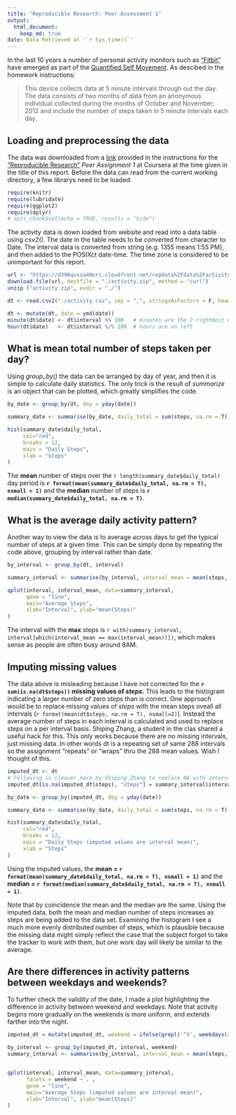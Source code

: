 ```yaml
---
title: "Reproducible Research: Peer Assessment 1"  
output:  
  html_document:  
    keep_md: true  
date: Data Retrieved at '`r Sys.time()`'
---
```

In the last 10 years a number of personal activity monitors such as ["Fitbit"](https://en.wikipedia.org/wiki/Fitbit) have emerged as part of the [Quantified Self Movement](https://en.wikipedia.org/wiki/Quantified_Self). As descibed in the homework instructions:

> This device collects data at 5 minute intervals through out the day. The data consists of two months of data from an anonymous individual collected during the months of October and November, 2012 and include the number of steps taken in 5 minute intervals each day.

## Loading and preprocessing the data

The data was downloaded from a [link](https://d396qusza40orc.cloudfront.net/repdata%2Fdata%2Factivity.zip) provided in the instructions for the ["Reproducible Research"](https://www.coursera.org/course/repdata) *Peer Assignment 1* at Coursera at the time given in the title of this report. Before the data can read from the current working directory, a few librarys need to be loaded.

```r
require(knitr)
require(lubridate)
require(ggplot2)
require(dplyr)
# opts_chunk$set(echo = TRUE, results = "hide")
```
The activity data is down loaded from website and read into a data table using *csv2()*. The date in the table needs to be converted from character to Date. The interval data is converted from string (e.g. 1355 means 1:55 PM), and then added to the POSIXct date-time. The time zone is considered to be unimportant for this report.

```r

url <- "https://d396qusza40orc.cloudfront.net/repdata%2Fdata%2Factivity.zip"
download.file(url, destfile = "./activity.zip", method = "curl")
unzip ("activity.zip", exdir = "./")

dt <- read.csv2("./activity.csv", sep = ",", stringsAsFactors = F, header = T)  

dt <- mutate(dt, date = ymd(date))
minute(dt$date) <- dt$interval %% 100   # minutes are the 2 rightmost digits
hour(dt$date)   <- dt$interval %/% 100  # hours are on left

```

## What is mean total number of steps taken per day?
Using *group_by()* the data can be arranged by day of year, and then it is simple to calculate daily statistics. The only trick is the result of *summarize* is an object that can be plotted, which greatly simplifies the code.
```r
by_date <- group_by(dt, doy = yday(date))

summary_date <- summarise(by_date, daily_total = sum(steps, na.rm = T))

hist(summary_date$daily_total,
     col="red", 
     breaks = 12,
     main = "Daily Steps", 
     xlab = "Steps"
)
```

The **mean** number of steps over the `r length(summary_date$daily_total)` day period is **`r format(mean(summary_date$daily_total, na.rm = T), nsmall = 1)`** and the **median** number of steps is **`r median(summary_date$daily_total, na.rm = T)`**.

## What is the average daily activity pattern?

Another way to view the data is to average across days to get the typical number of steps at a given time. This can be simply done by repeating the code above, grouping by interval rather than date.
```r
by_interval <- group_by(dt, interval)

summary_interval <- summarise(by_interval, interval_mean = mean(steps, na.rm = TRUE))

qplot(interval, interval_mean, data=summary_interval, 
      geom = "line",
      main="Average Steps",
      xlab="Interval", ylab="mean(Steps)"
)
```

The interval with the **max** steps is `r with(summary_interval, interval[which(interval_mean == max(interval_mean))])`, which makes sense as people are often busy around 8AM.


## Imputing missing values

The data above is misleading because I have not corrected for the **`r sum(is.na(dt$steps))` missing values of *steps*.** This leads to the histogram indicating a larger number of zero *steps* than is correct. One approach would be to replace missing values of *steps* with the mean steps oveall all intervals (`r format(mean(dt$steps, na.rm = T), nsmall=2)`). Instead the average number of steps in each interval is calculated and used to replace steps on a per interval basis. Shiping Zhang, a student in the clas shared a useful hack for this. This only works because there are no missing intervals, just missing data. In other words dt is a repeating set of same 288 intervals so the assignment "repeats" or "wraps" thru the 288 mean values. Wish I thought of this.

```r
imputed_dt <- dt
# Following is cleaver hack by Shiping Zhang to replace NA with interval mean.
imputed_dt[is.na(imputed_dt$steps), "steps"] = summary_interval$interval_mean

by_date <- group_by(imputed_dt, doy = yday(date))

summary_date <- summarise(by_date, daily_total = sum(steps, na.rm = T))

hist(summary_date$daily_total,
     col="red", 
     breaks = 12,
     main = "Daily Steps (imputed values are interval mean)", 
     xlab = "Steps"
)
```

Using the imputed values, the **mean = `r format(mean(summary_date$daily_total, na.rm = T), nsmall = 1)`** and the **median = `r format(median(summary_date$daily_total, na.rm = T), nsmall = 1)`**. 

Note that by coincidence the mean and the median are the same. Using the imputed data, both the mean and median number of steps increases as steps are being added to the data set. Examining the histogram I see a much more evenly distributed number of steps, which is plausible because the missing data might simply reflect the case that the subject forgot to take the tracker to work with them, but one work day will likely be similar to the average.

## Are there differences in activity patterns between weekdays and weekends?

To further check the validity of the date, I made a plot highlighting the difference in activity between weekend and weekdays. Note that activity begins more gradually on the weekends is more uniform, and extends farther into the night.
```r
imputed_dt = mutate(imputed_dt, weekend = ifelse(grepl('^S', weekdays(imputed_dt$date)), "weekend", "weekday"))

by_interval <- group_by(imputed_dt, interval, weekend)
summary_interval <- summarise(by_interval, interval_mean = mean(steps, na.rm = TRUE))


qplot(interval, interval_mean, data=summary_interval,
      facets = weekend ~ . ,
      geom = "line",
      main="Average Steps (imputed values are interval mean)",
      xlab="Interval", ylab="mean(Steps)"
)
```
